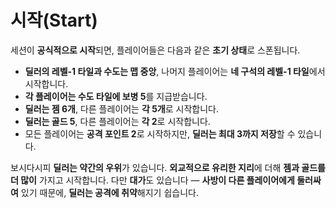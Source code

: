 # 시작(Start)

세션이 **공식적으로 시작**되면, 플레이어들은 다음과 같은 **초기 상태**로 스폰됩니다.

- **딜러의 레벨-1 타일과 수도는 맵 중앙**, 나머지 플레이어는 **네 구석의 레벨-1 타일**에서 시작합니다.
- **각 플레이어는 수도 타일에 보병 5**를 지급받습니다.
- **딜러는 젬 6개**, 다른 플레이어는 **각 5개**로 시작합니다.
- **딜러는 골드 5**, 다른 플레이어는 **각 2**로 시작합니다.
- 모든 플레이어는 **공격 포인트 2**로 시작하지만, **딜러는 최대 3까지 저장**할 수 있습니다.

보시다시피 **딜러는 약간의 우위**가 있습니다. **외교적으로 유리한 지리**에 더해 **젬과 골드를 더 많이** 가지고 시작합니다. 다만 **대가**도 있습니다 — **사방이 다른 플레이어에게 둘러싸여** 있기 때문에, **딜러는 공격에 취약**해지기 쉽습니다.